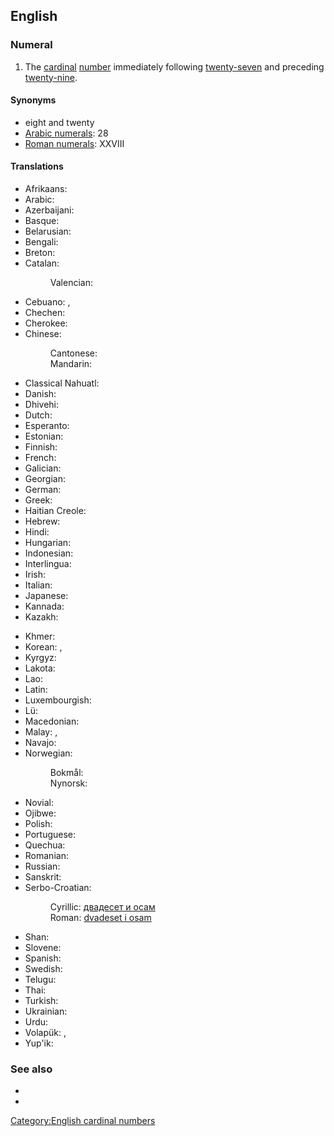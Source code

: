 ==English==
{{cardinalbox|en|27|28|29|twenty-seven|twenty-nine|ord=twenty-eighth}}

===Numeral===
{{head|en|numeral}}

# The [[cardinal]] [[number]] immediately following [[twenty-seven]] and preceding [[twenty-nine]].

====Synonyms====
* eight and twenty
* [[w:Arabic numerals|Arabic numerals]]: 28
* [[w:Roman numerals|Roman numerals]]: XXVIII

====Translations====
{{trans-top|number}}
* Afrikaans: {{t|af|agt-en-twintig}}
* Arabic: {{t|ar|ثَمَانِيَة وَعِشْرُون|tr=ṯamāniya wa-ʿišrūn}}
* Azerbaijani: {{t+|az|iyirmi səkkiz}}
* Basque: {{t+|eu|hogeita zortzi}}
* Belarusian: {{t|be|два́ццаць во́сем|sc=Cyrl}}
* Bengali: {{t|bn|আঠাশ|tr=athash|sc=Beng}}
* Breton: {{t|br|eizh-warn-ugent}}
* Catalan: {{t+|ca|vint-i-vuit}}
*: Valencian: {{t+|ca|vint-i-huit}}
* Cebuano: {{t|ceb|kawhaa'g walo}}, {{t|ceb|baynete otso}}
* Chechen: {{t|ce|ткъе бархI}}
* Cherokee: {{t|chr|ᏔᎵᏍᎪ ᏧᏁᎳ}}
* Chinese:
*: Cantonese: {{t|yue|二十八|tr=ji6 sap6 baat3}}
*: Mandarin: {{t|cmn|二十八|tr=èr shí bā}}
* Classical Nahuatl: {{t|nci|cempōhualli onchicuēyi}}
* Danish: {{t|da|otteogtyve}}
* Dhivehi: {{t|dv|އަށާވީސް}}
* Dutch: {{t+|nl|achtentwintig}}
* Esperanto: {{t|eo|dudek ok}}
* Estonian: {{t+|et|kakskümmend kaheksa}}
* Finnish: {{t|fi|kaksikymmentäkahdeksan}}
* French: {{t+|fr|vingt-huit|m}}
* Galician: {{t+|gl|vinte e oito}}
* Georgian: {{t|ka|ოცდარვა}}
* German: {{t|de|achtundzwanzig}}
* Greek: {{t|el|είκοσι-οκτώ}}
* Haitian Creole: {{t|ht|ventuit}}
* Hebrew: {{t|he|עשרים־ושמנה|tr=esrím və-shmoná}}
* Hindi: {{t+|hi|अट्ठाईस|tr=aṭṭhāīs}}
* Hungarian: {{t+|hu|huszonnyolc}}
* Indonesian: {{t|id|dua puluh delapan}}
* Interlingua: {{t|ia|vinti-octo}}
* Irish: {{t|ga|fiche a hocht}}
* Italian: {{t+|it|ventotto}}
* Japanese: {{t|ja|二十八|tr=ni-jū-hachí}}
* Kannada: {{t|kn|ಇಪ್ಪತ್ತೆಂಟು|sc=Knda}}
* Kazakh: {{t|kk|жиырма сегіз}}
{{trans-mid}}
* Khmer: {{t|km|ម្ភៃ​ប្រាំបី|tr=mpʰey pram bəy}}
* Korean: {{t|ko|스물여덟|tr=seumul yeodeolb}}, {{t+|ko|이십팔|tr=isibpal}}
* Kyrgyz: {{t|ky|жыйырма сегиз}}
* Lakota: {{t|lkt|wikčémna núŋpa aké šaglóǧaŋ}}
* Lao: {{t|lo|ຊາວແປດ}}
* Latin: {{t|la|duodetriginta}}
* Luxembourgish: {{t|lb|aachtanzwanzeg}}
* Lü: {{t|khb|ᦌᦱᧁᦶᦔᧆᧈ|tr=saaw4 pææt2}}
* Macedonian: {{t|mk|дваесет и осум|tr=dváeset i ósum}}
* Malay: {{t|ms|dua puluh lapan}}, {{t|ms|lapan likur}}
* Navajo: {{t|nv|naadįįtseebíí}}
* Norwegian:
*: Bokmål: {{t|no|tjueåtte}}
*: Nynorsk: {{t|nn|tjueåtte}}
* Novial: {{t|nov|duanti-ot}}
* Ojibwe: {{t|oj|niishtana-ashi-nishwaaswi}}
* Polish: {{t|pl|dwadzieścia osiem}}
* Portuguese: {{t|pt|vinte e oito|m}}
* Quechua: {{t|qu|iskay chunka pusaqniyuq}}
* Romanian: {{t|ro|douăzeci și opt}}
* Russian: {{t+|ru|два́дцать во́семь}}
* Sanskrit: {{t+|sa|अष्टाविंशति|f}}
* Serbo-Croatian:
*: Cyrillic: [[двадесет и осам]]
*: Roman: [[dvadeset i osam]]
* Shan: {{t|shn|သၢဝ်းပႅတ်ႇ}}
* Slovene: {{t|sl|osemindvajset}}
* Spanish: {{t+|es|veintiocho}}
* Swedish: {{t+|sv|tjugoåtta}}
* Telugu: {{t|te|ఇరవై ఎనిమిది}}
* Thai: {{t|th|ยี่สิบแปด}}
* Turkish: {{t+|tr|yirmi sekiz}}
* Ukrainian: {{t|uk|два́дцять ві́сім|sc=Cyrl}}
* Urdu: {{t+|ur|اٹھائیس|tr=aṭṭhāīs}}
* Volapük: {{t|vo|teldegjöl}}, {{t|vo|telsejöl}} {{qualifier|older term, obsolete}}
* Yup'ik: {{t|esu|yuinaq pingayunlegen}}
{{trans-bottom}}

===See also===
* {{l|en|twenty-seven}}
* {{l|en|twenty-nine}}

[[Category:English cardinal numbers]]
